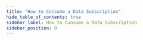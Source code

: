 ```yaml
---
title: "How to Consume a Data Subscription"
hide_table_of_contents: true
sidebar_label: How to Consume a Data Subscription
sidebar_position: 0
---
```





<LanguageSwitcher supportedLanguages={supportedLanguages} />

<LanguageContent language="csharp">
   <HowToConsumeDataSubscriptionCsharp />
</LanguageContent>

<LanguageContent language="java">
   <HowToConsumeDataSubscriptionJava />
</LanguageContent>

<LanguageContent language="python">
   <HowToConsumeDataSubscriptionPython />
</LanguageContent>

<LanguageContent language="nodejs">
   <HowToConsumeDataSubscriptionNodejs />
</LanguageContent>


<!---
### Data Subscriptions
- [What are Data Subscriptions](../../../client-api/data-subscriptions/what-are-data-subscriptions)
- [How to Create a Data Subscription](../../../client-api/data-subscriptions/creation/how-to-create-data-subscription)

### Data Subscriptions:
- [What are Data Subscriptions](../../../client-api/data-subscriptions/what-are-data-subscriptions)
- [How to Create a Data Subscription](../../../client-api/data-subscriptions/creation/how-to-create-data-subscription)
- [How to Consume a Data Subscription](../../../client-api/data-subscriptions/consumption/how-to-consume-data-subscription)


-->